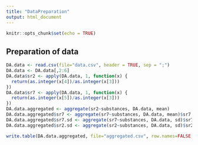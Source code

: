```yaml
---
title: "DataPreparation"
output: html_document
---
```


```r
knitr::opts_chunk$set(echo = TRUE)
```

## Preparation of data

```r
DA.data <- read.csv(file="data.csv", header = TRUE, sep = ";")
DA.data <- DA.data[,2:6]
DA.data$sr2 <- apply(DA.data, 1, function(x) {
  return(as.integer(x[4])/as.integer(x[3]))
})
DA.data$sr7 <- apply(DA.data, 1, function(x) {
  return(as.integer(x[5])/as.integer(x[3]))
})
DA.data.aggregated <- aggregate(sr2~substances, DA.data, mean)
DA.data.aggregated$sr7 <- aggregate(sr7~substances, DA.data, mean)$sr7
DA.data.aggregated$sr7.sd <- aggregate(sr7~substances, DA.data, sd)$sr7
DA.data.aggregated$sr2.sd <- aggregate(sr2~substances, DA.data, sd)$sr2

write.table(DA.data.aggregated, file="aggregated.csv", row.names=FALSE, sep=",")
```

